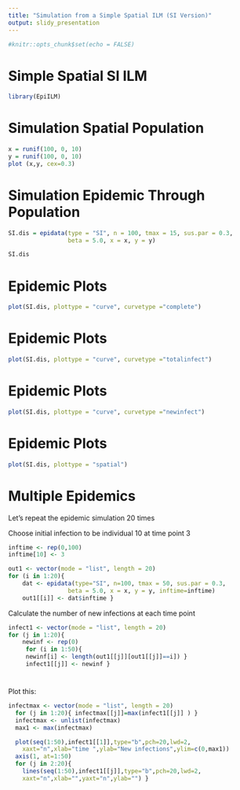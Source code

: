 ```yaml
---
title: "Simulation from a Simple Spatial ILM (SI Version)"
output: slidy_presentation
---
```


```r
#knitr::opts_chunk$set(echo = FALSE)
```


# Simple Spatial SI ILM

```r
library(EpiILM)
```




# Simulation Spatial Population

```r
 
x = runif(100, 0, 10)
y = runif(100, 0, 10)
plot (x,y, cex=0.3)
```

# Simulation Epidemic Through Population

```r

SI.dis = epidata(type = "SI", n = 100, tmax = 15, sus.par = 0.3, 
                 beta = 5.0, x = x, y = y)
```


```r
SI.dis
```



# Epidemic Plots 


```r
plot(SI.dis, plottype = "curve", curvetype ="complete")
```

# Epidemic Plots 
```r
plot(SI.dis, plottype = "curve", curvetype ="totalinfect")
```

# Epidemic Plots 
```r
plot(SI.dis, plottype = "curve", curvetype ="newinfect")
```

# Epidemic Plots 
```r
plot(SI.dis, plottype = "spatial")
```



# Multiple Epidemics

Let’s repeat the epidemic simulation 20 times 

Choose initial infection to be individual 10 at time point 3

```r
inftime <- rep(0,100)
inftime[10] <- 3

out1 <- vector(mode = "list", length = 20)
for (i in 1:20){
    dat <- epidata(type="SI", n=100, tmax = 50, sus.par = 0.3, 
                 beta = 5.0, x = x, y = y, inftime=inftime)
    out1[[i]] <- dat$inftime }
```




Calculate the number of new infections at each time point
```r
infect1 <- vector(mode = "list", length = 20)
for (j in 1:20){
    newinf <- rep(0)
     for (i in 1:50){
     newinf[i] <- length(out1[[j]][out1[[j]]==i]) }
     infect1[[j]] <- newinf }
```

#

Plot this:

```r
infectmax <- vector(mode = "list", length = 20)
  for (j in 1:20){ infectmax[[j]]=max(infect1[[j]] ) }
  infectmax <- unlist(infectmax)
  max1 <- max(infectmax)

  plot(seq(1:50),infect1[[1]],type="b",pch=20,lwd=2,
    xaxt="n",xlab="time ",ylab="New infections",ylim=c(0,max1))
  axis(1, at=1:50)
  for (j in 2:20){
    lines(seq(1:50),infect1[[j]],type="b",pch=20,lwd=2,
    xaxt="n",xlab="",yaxt="n",ylab="") }
  
```
  

